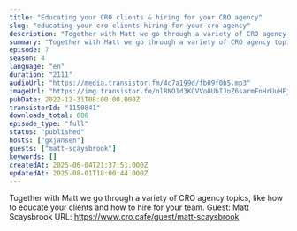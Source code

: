 ```yaml
---
title: "Educating your CRO clients & hiring for your CRO agency"
slug: "educating-your-cro-clients-hiring-for-your-cro-agency"
description: "Together with Matt we go through a variety of CRO agency topics, like how to educate your clients and how to hire for your team. Guest: Matt Scaysbrook URL: https://www.cro.cafe/guest/matt-scaysbrook"
summary: "Together with Matt we go through a variety of CRO agency topics, like how to educate your clients and how to hire for your team. Guest: Matt Scaysbrook URL: https://www.cro.cafe/guest/matt-scaysbrook"
episode: 7
season: 4
language: "en"
duration: "2111"
audioUrl: "https://media.transistor.fm/4c7a199d/fb09f0b5.mp3"
imageUrl: "https://img.transistor.fm/nlRNO1d3KCVVo0UbIJoZ6sarmFnHrUuHFjU_ly7Hevg/rs:fill:0:0:1/w:1400/h:1400/q:60/mb:500000/aHR0cHM6Ly9pbWct/dXBsb2FkLXByb2R1/Y3Rpb24udHJhbnNp/c3Rvci5mbS84ZjIw/YjIwMTc4MTcyMzdi/MWU2OTRkOTg5ZDNh/NTM0ZC5qcGc.webp"
pubDate: 2022-12-31T08:00:00.000Z
transistorId: "1150841"
downloads_total: 606
episode_type: "full"
status: "published"
hosts: ["gxjansen"]
guests: ["matt-scaysbrook"]
keywords: []
createdAt: 2025-06-04T21:37:51.000Z
updatedAt: 2025-08-01T18:00:44.000Z
---
```


Together with Matt we go through a variety of CRO agency topics, like how to educate your clients and how to hire for your team. Guest: Matt Scaysbrook URL: https://www.cro.cafe/guest/matt-scaysbrook
